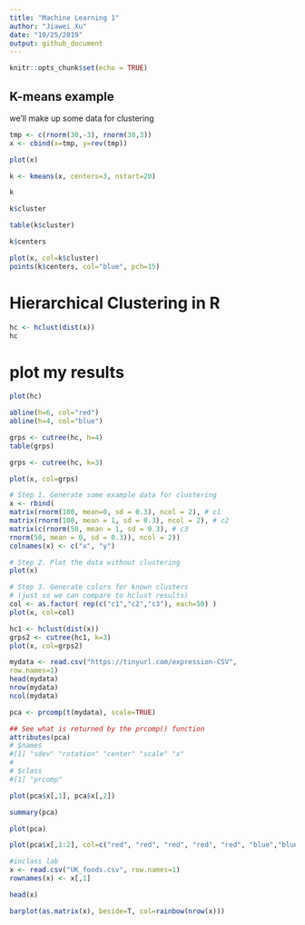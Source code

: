 ```yaml
---
title: "Machine Learning 1"
author: "Jiawei Xu"
date: "10/25/2019"
output: github_document
---
```


```r
knitr::opts_chunk$set(echo = TRUE)
```

## K-means example

we'll make up some data for clustering

```r
tmp <- c(rnorm(30,-3), rnorm(30,3))
x <- cbind(x=tmp, y=rev(tmp))

plot(x)
```

```r
k <- kmeans(x, centers=3, nstart=20)

k
```

```r
k$cluster

table(k$cluster)

k$centers
```


```r
plot(x, col=k$cluster)
points(k$centers, col="blue", pch=15)

```


# Hierarchical Clustering in R
```r
hc <- hclust(dist(x))
hc
```

# plot my results
```r
plot(hc)

abline(h=6, col="red")
abline(h=4, col="blue")
```

```r
grps <- cutree(hc, h=4)
table(grps)
```

```r
grps <- cutree(hc, k=3)
```

```r
plot(x, col=grps)
```


```r
# Step 1. Generate some example data for clustering
x <- rbind(
matrix(rnorm(100, mean=0, sd = 0.3), ncol = 2), # c1
matrix(rnorm(100, mean = 1, sd = 0.3), ncol = 2), # c2
matrix(c(rnorm(50, mean = 1, sd = 0.3), # c3
rnorm(50, mean = 0, sd = 0.3)), ncol = 2))
colnames(x) <- c("x", "y")
```


```r
# Step 2. Plot the data without clustering
plot(x)
```


```r
# Step 3. Generate colors for known clusters
# (just so we can compare to hclust results)
col <- as.factor( rep(c("c1","c2","c3"), each=50) )
plot(x, col=col)
```


```r
hc1 <- hclust(dist(x))
grps2 <- cutree(hc1, k=3)
plot(x, col=grps2)
```

```r
mydata <- read.csv("https://tinyurl.com/expression-CSV",
row.names=1)
head(mydata)
nrow(mydata)
ncol(mydata)
```

```r
pca <- prcomp(t(mydata), scale=TRUE)

## See what is returned by the prcomp() function
attributes(pca)
# $names
#[1] "sdev" "rotation" "center" "scale" "x"
#
# $class
#[1] "prcomp"

plot(pca$x[,1], pca$x[,2])
```

```r
summary(pca)
```

```r
plot(pca)
```

```r
plot(pca$x[,1:2], col=c("red", "red", "red", "red", "red", "blue","blue", "blue", "blue", "blue"))
```

```r
#inclass lab
x <- read.csv("UK_foods.csv", row.names=1)
rownames(x) <- x[,1]

head(x)

barplot(as.matrix(x), beside=T, col=rainbow(nrow(x)))
```


